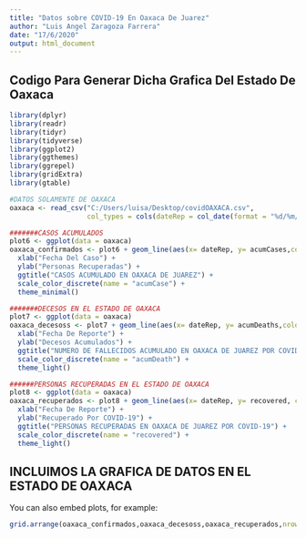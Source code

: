 ---
title: "Datos sobre COVID-19 En Oaxaca De Juarez"
author: "Luis Angel Zaragoza Farrera"
date: "17/6/2020"
output: html_document
---

## Codigo Para Generar Dicha Grafica Del Estado De Oaxaca


```{r include=TRUE}

library(dplyr)
library(readr)
library(tidyr)
library(tidyverse)
library(ggplot2)
library(ggthemes)
library(ggrepel)
library(gridExtra)
library(gtable)

#DATOS SOLAMENTE DE OAXACA
oaxaca <- read_csv("C:/Users/luisa/Desktop/covidOAXACA.csv",
                   col_types = cols(dateRep = col_date(format = "%d/%m/%Y")))

#######CASOS ACUMULADOS
plot6 <- ggplot(data = oaxaca)
oaxaca_confirmados <- plot6 + geom_line(aes(x= dateRep, y= acumCases,color = "Red" ),size = 1) +
  xlab("Fecha Del Caso") +
  ylab("Personas Recuperadas") +
  ggtitle("CASOS ACUMULADO EN OAXACA DE JUAREZ") +
  scale_color_discrete(name = "acumCase") +
  theme_minimal()

#######DECESOS EN EL ESTADO DE OAXACA
plot7 <- ggplot(data = oaxaca)
oaxaca_decesoss <- plot7 + geom_line(aes(x= dateRep, y= acumDeaths,color = "red" ),size = 1) +
  xlab("Fecha De Reporte") +
  ylab("Decesos Acumulados") +
  ggtitle("NUMERO DE FALLECIDOS ACUMULADO EN OAXACA DE JUAREZ POR COVID-19") +
  scale_color_discrete(name = "acumDeath") +
  theme_light()

######PERSONAS RECUPERADAS EN EL ESTADO DE OAXACA
plot8 <- ggplot(data = oaxaca)
oaxaca_recuperados <- plot8 + geom_line(aes(x= dateRep, y= recovered, color = "red" ),size = 1) +
  xlab("Fecha De Reporte") +
  ylab("Recuperado Por COVID-19") +
  ggtitle("PERSONAS RECUPERADAS EN OAXACA DE JUAREZ POR COVID-19") +
  scale_color_discrete(name = "recovered") +
  theme_light()


```

## INCLUIMOS LA GRAFICA DE DATOS EN EL ESTADO DE OAXACA

You can also embed plots, for example:

```{r pressure, echo=TRUE}

grid.arrange(oaxaca_confirmados,oaxaca_decesoss,oaxaca_recuperados,nrow=3)

```





